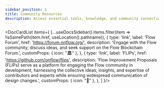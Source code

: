 ```yaml
---
sidebar_position: 1
title: Community Resources
description: Access essential tools, knowledge, and community connections for the Flow Blockchain ecosystem.
---
```



<DocCardList items={
  [...useDocsSidebar().items.filter(item => !isSamePath(item.href, useLocation().pathname)),
    {
      type: 'link',
      label: 'Flow Forum',
      href: 'https://forum.onflow.org/',
      description: 'Engage with the Flow community, discuss ideas, and seek support on the Flow Blockchain Forum.',
      customProps: {
        icon: "🏛️"
      },
    },
    {
      type: 'link',
      label: 'FLIPs',
      href: 'https://github.com/onflow/flips',
      description: 'Flow Improvement Proposals (FLIPs) serve as a platform for engaging the Flow community in development, harnessing the collective ideas, insights, and expertise of contributors and experts while ensuring widespread communication of design changes.',
      customProps: {
        icon: "📜"
      },
    },
  ]
}/>
